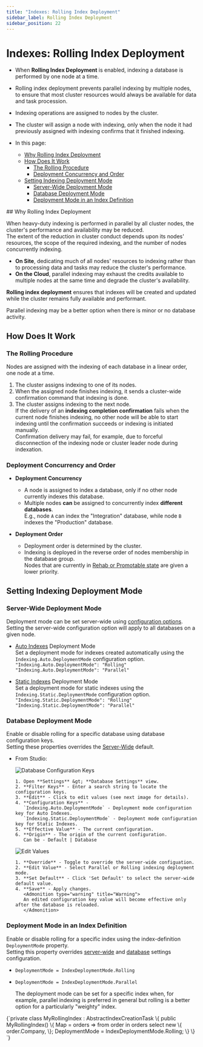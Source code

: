 ```yaml
---
title: "Indexes: Rolling Index Deployment"
sidebar_label: Rolling Index Deployment
sidebar_position: 22
---
```



# Indexes: Rolling Index Deployment
<Admonition type="note" title="Note">

* When **Rolling Index Deployment** is enabled, indexing a database is performed by one node at a time.  
* Rolling index deployment prevents parallel indexing by multiple nodes, to ensure that most cluster resources 
  would always be available for data and task procession.  
* Indexing operations are assigned to nodes by the cluster.  
* The cluster will assign a node with indexing, only when the node it had previously assigned 
  with indexing confirms that it finished indexing.  


* In this page:  
  * [Why Rolling Index Deployment](../indexes/rolling-index-deployment#why-rolling-index-deployment)  
  * [How Does It Work](../indexes/rolling-index-deployment#how-does-it-work)  
     * [The Rolling Procedure](../indexes/rolling-index-deployment#the-rolling-procedure)  
     * [Deployment Concurrency and Order](../indexes/rolling-index-deployment#deployment-concurrency-and-order)  
  * [Setting Indexing Deployment Mode](../indexes/rolling-index-deployment#setting-indexing-deployment-mode)  
     * [Server-Wide Deployment Mode](../indexes/rolling-index-deployment#server-wide-deployment-mode)  
     * [Database Deployment Mode](../indexes/rolling-index-deployment#database-deployment-mode)  
     * [Deployment Mode in an Index Definition](../indexes/rolling-index-deployment#deployment-mode-in-an-index-definition)  

</Admonition>
## Why Rolling Index Deployment

When heavy-duty indexing is performed in parallel by all cluster nodes, the cluster's 
performance and availability may be reduced.  
The extent of the reduction in cluster conduct depends upon its nodes' resources, 
the scope of the required indexing, and the number of nodes concurrently indexing.  

* **On Site**, dedicating much of all nodes' resources to indexing rather than to processing 
  data and tasks may reduce the cluster's performance.  
* **On the Cloud**, parallel indexing may exhaust the credits available to multiple nodes 
  at the same time and degrade the cluster's availability.  

**Rolling index deployment** ensures that indexes will be created and updated while 
the cluster remains fully available and performant.  

<Admonition type="info" title="Info">
Parallel indexing may be a better option when there is minor or no database activity.  
</Admonition>



## How Does It Work
### The Rolling Procedure

Nodes are assigned with the indexing of each database in a linear order, one node at a time.  

1. The cluster assigns indexing to one of its nodes.  
2. When the assigned node finishes indexing, it sends a cluster-wide confirmation command
   that indexing is done.  
3. The cluster assigns indexing to the next node.  
   <Admonition type="warning" title="Warning">
   If the delivery of an **indexing completion confirmation** fails when the current node 
   finishes indexing, no other node will be able to start indexing until the confirmation 
   succeeds or indexing is initiated manually.  
   Confirmation delivery may fail, for example, due to forceful disconnection of the indexing 
   node or cluster leader node during indexation.  
   </Admonition>
### Deployment Concurrency and Order

* **Deployment Concurrency**  
   * A node is assigned to index a database, only if no other node currently indexes this database.  
   * Multiple nodes **can** be assigned to concurrently index **different databases**.  
     E.g., node `A` can index the "Integration" database, while node `B` indexes the "Production" database.  

* **Deployment Order**  
  * Deployment order is determined by the cluster.  
  * Indexing is deployed in the reverse order of nodes membership in the database group.  
    Nodes that are currently in [Rehab or Promotable state](../server/clustering/distribution/distributed-database#database-topology) 
    are given a lower priority.  



## Setting Indexing Deployment Mode
### Server-Wide Deployment Mode

 Deployment mode can be set server-wide using [configuration options](../server/configuration/configuration-options#settings.json).  
 Setting the server-wide configuration option will apply to all databases on a given node.  

* [Auto Indexes](../indexes/creating-and-deploying#auto-indexes) Deployment Mode  
  Set a deployment mode for indexes created automatically using the `Indexing.Auto.DeploymentMode` configuration option.  
  `"Indexing.Auto.DeploymentMode": "Rolling"`  
  `"Indexing.Auto.DeploymentMode": "Parallel"`  

* [Static Indexes](../indexes/creating-and-deploying#static-indexes) Deployment Mode  
  Set a deployment mode for static indexes using the `Indexing.Static.DeploymentMode` configuration option.  
  `"Indexing.Static.DeploymentMode": "Rolling"`  
  `"Indexing.Static.DeploymentMode": "Parallel"`  
### Database Deployment Mode

Enable or disable rolling for a specific database using database configuration keys.  
Setting these properties overrides the 
[Server-Wide](../indexes/rolling-index-deployment#server-wide-deployment-mode) default.  
 
* From Studio:  

    ![Database Configuration Keys](./assets/rolling-index-deployment-01.png)

      1. Open **Settings** &gt; **Database Settings** view.  
      2. **Filter Keys** - Enter a search string to locate the configuration keys.  
      3. **Edit** - Click to edit values (see next image for details).  
      4. **Configuration Keys** -  
         `Indexing.Auto.DeploymentMode` - Deployment mode configuration key for Auto Indexes.  
         `Indexing.Static.DeploymentMode` - Deployment mode configuration key for Static Indexes.  
      5. **Effective Value** - The current configuration.  
      6. **Origin** - The origin of the current configuration.  
         Can be - Default | Database  

    ![Edit Values](./assets/rolling-index-deployment-02.png)

      1. **Override** - Toggle to override the server-wide configuation.  
      2. **Edit Value** - Select Parallel or Rolling indexing deployment mode.  
      3. **Set Default** - Click 'Set Default' to select the server-wide default value.  
      4. **Save** - Apply changes.  
         <Admonition type="warning" title="Warning">
         An edited configuration key value will become effective only after the database is reloaded.  
         </Admonition>
### Deployment Mode in an Index Definition

Enable or disable rolling for a specific index using the index-definition `DeploymentMode` property.  
Setting this property overrides [server-wide](../indexes/rolling-index-deployment#server-wide-deployment-mode) 
and [database](../indexes/rolling-index-deployment#database-deployment-mode) settings configuration.  
  
  * `DeploymentMode = IndexDeploymentMode.Rolling`  
  * `DeploymentMode = IndexDeploymentMode.Parallel`  
  
    <Admonition type="info" title="Info">
    The deployment mode can be set for a specific index when, for example, parallel indexing 
    is preferred in general but rolling is a better option for a particularly "weighty" index.  
    </Admonition>

<TabItem value="something" label="csharp">
<CodeBlock language="csharp">
{`private class MyRollingIndex : AbstractIndexCreationTask<Order>
\{
    public MyRollingIndex()
    \{
        Map = orders => from order in orders
        select new
        \{
            order.Company,
        \};
        DeploymentMode = IndexDeploymentMode.Rolling;
    \}
\}
`}
</CodeBlock>
</TabItem>



